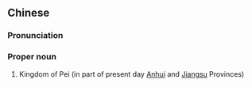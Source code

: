 ==Chinese==
{{zh-forms|s=沛国}}

===Pronunciation===
{{zh-pron
|m=Pèiguó
|c=pui3 gwok3
|cat=pn
}}

===Proper noun===
{{zh-proper noun}}

# {{lb|zh|archaic}} Kingdom of Pei (in part of present day [[w:Anhui|Anhui]] and [[w:Jiangsu|Jiangsu]] Provinces)